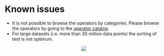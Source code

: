 # Known issues {#known-issues}

* It is not possible to browse the operators by categories. Please browse the operators by going to the [operator catalog](https://tercen.github.io/operator_catalog/).
* For large datasets (i.e. more than 30 million data points) the sorting of text is not optimum.


<center>![](images/roadmap.png)</center>
